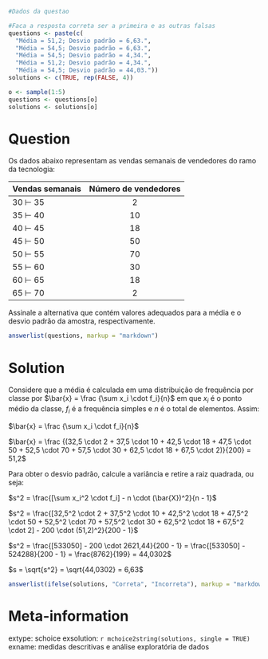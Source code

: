 ```r
#Dados da questao

#Faca a resposta correta ser a primeira e as outras falsas
questions <- paste(c(
  "Média = 51,2; Desvio padrão = 6,63.", 
  "Média = 54,5; Desvio padrão = 6,63.", 
  "Média = 54,5; Desvio padrão = 4,34.", 
  "Média = 51,2; Desvio padrão = 4,34.", 
  "Média = 54,5; Desvio padrão = 44,03."))
solutions <- c(TRUE, rep(FALSE, 4))

o <- sample(1:5)
questions <- questions[o]
solutions <- solutions[o]
```

Question
========
Os dados abaixo representam as vendas semanais de vendedores do ramo da tecnologia:

|Vendas semanais|Número de vendedores|
|:--------------|:------------------:|
|30 $\vdash$ 35|2|
|35 $\vdash$ 40|10|
|40 $\vdash$ 45|18|
|45 $\vdash$ 50|50|
|50 $\vdash$ 55|70|
|55 $\vdash$ 60|30|
|60 $\vdash$ 65|18|
|65 $\vdash$ 70|2|

Assinale a alternativa que contém valores adequados para a média e o desvio padrão da amostra, respectivamente.

  
```r
answerlist(questions, markup = "markdown")
```

Solution
========
Considere que a média é calculada em uma distribuição de frequência por classe por $\bar{x} = \frac {\sum x_i \cdot f_i}{n}$ em que $x_i$ é o ponto médio da classe, $f_i$ é a frequência simples e $n$ é o total de elementos. Assim:

$\bar{x} = \frac {\sum x_i \cdot f_i}{n}$

$\bar{x} = \frac {(32,5 \cdot 2 + 37,5 \cdot 10 + 42,5 \cdot 18 + 47,5 \cdot 50 + 52,5 \cdot 70 + 57,5 \cdot 30 + 62,5 \cdot 18 + 67,5 \cdot 2)}{200} = 51,2$

Para obter o desvio padrão, calcule a variância e retire a raiz quadrada, ou seja:

$s^2 = \frac{[\sum x_i^2 \cdot f_i] - n \cdot (\bar{X})^2}{n - 1}$

$s^2 = \frac{[32,5^2 \cdot 2 + 37,5^2 \cdot 10 + 42,5^2 \cdot 18 + 47,5^2 \cdot 50 + 52,5^2 \cdot 70 + 57,5^2 \cdot 30 + 62,5^2 \cdot 18 + 67,5^2 \cdot 2] - 200 \cdot (51,2)^2}{200 - 1}$

$s^2 = \frac{[533050] - 200 \cdot 2621,44}{200 - 1} = \frac{[533050] - 524288}{200 - 1} = \frac{8762}{199} = 44,0302$


$s = \sqrt{s^2} = \sqrt{44,0302} = 6,63$


```r
answerlist(ifelse(solutions, "Correta", "Incorreta"), markup = "markdown")
```

Meta-information
================
extype: schoice
exsolution: `r mchoice2string(solutions, single = TRUE)`
exname: medidas descritivas e análise exploratória de dados